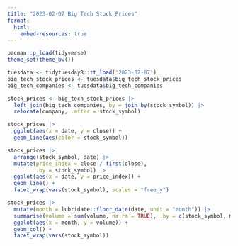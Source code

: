 ```yaml
---
title: "2023-02-07 Big Tech Stock Prices"
format:
  html:
    embed-resources: true
---
```


```r
pacman::p_load(tidyverse)
theme_set(theme_bw())
```

```r
tuesdata <- tidytuesdayR::tt_load('2023-02-07')
big_tech_stock_prices <- tuesdata$big_tech_stock_prices
big_tech_companies <- tuesdata$big_tech_companies

stock_prices <- big_tech_stock_prices |> 
  left_join(big_tech_companies, by = join_by(stock_symbol)) |> 
  relocate(company, .after = stock_symbol)
```

```r
stock_prices |> 
  ggplot(aes(x = date, y = close)) +
  geom_line(aes(color = stock_symbol))
```

```r
stock_prices |> 
  arrange(stock_symbol, date) |> 
  mutate(price_index = close / first(close),
         .by = stock_symbol) |> 
  ggplot(aes(x = date, y = price_index)) +
  geom_line() +
  facet_wrap(vars(stock_symbol), scales = "free_y")
```

```r
stock_prices |>
  mutate(month = lubridate::floor_date(date, unit = "month")) |> 
  summarise(volume = sum(volume, na.rm = TRUE), .by = c(stock_symbol, month)) |> 
  ggplot(aes(x = month, y = volume)) +
  geom_col() +
  facet_wrap(vars(stock_symbol))
```

